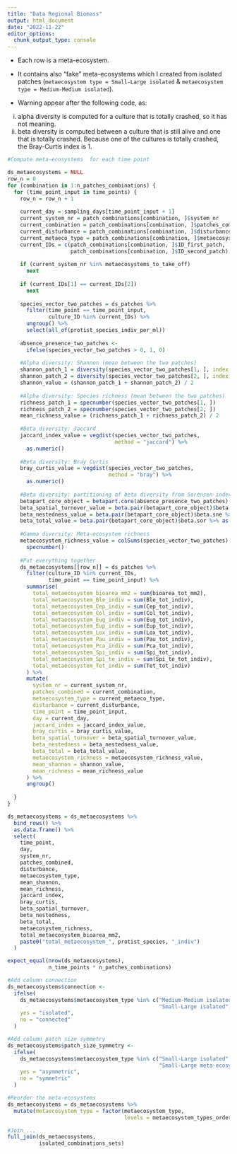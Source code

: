 ```yaml
---
title: "Data Regional Biomass"
output: html_document
date: "2022-11-22"
editor_options: 
  chunk_output_type: console
---
```


-   Each row is a meta-ecosystem.

-   It contains also "fake" meta-ecosystems which I created from isolated patches (`metaecosystem type = Small-Large isolated` & `metaecosystem type = Medium-Medium isolated`).

- Warning appear after the following code, as:
(i) alpha diversity is computed for a culture that is totally crashed, so it has not meaning.
(ii) beta diversity is computed between a culture that is still alive and one that is totally crashed. Because one of the cultures is totally crashed, the Bray-Curtis index is 1.

```r

#Compute meta-ecosystems  for each time point 

ds_metaecosystems = NULL
row_n = 0
for (combination in 1:n_patches_combinations) {
  for (time_point_input in time_points) {
    row_n = row_n + 1
    
    current_day = sampling_days[time_point_input + 1]
    current_system_nr = patch_combinations[combination, ]$system_nr
    current_combination = patch_combinations[combination, ]$patches_combined
    current_disturbance = patch_combinations[combination, ]$disturbance
    current_metaeco_type = patch_combinations[combination, ]$metaecosystem_type
    current_IDs = c(patch_combinations[combination, ]$ID_first_patch,
                    patch_combinations[combination, ]$ID_second_patch)
    
    if (current_system_nr %in% metaecosystems_to_take_off)
      next
    
    if (current_IDs[1] == current_IDs[2])
      next
    
    species_vector_two_patches = ds_patches %>%
      filter(time_point == time_point_input,
             culture_ID %in% current_IDs) %>%
      ungroup() %>%
      select(all_of(protist_species_indiv_per_ml))
    
    absence_presence_two_patches <-
      ifelse(species_vector_two_patches > 0, 1, 0)
    
    #Alpha diversity: Shannon (mean between the two patches)
    shannon_patch_1 = diversity(species_vector_two_patches[1, ], index = "shannon")
    shannon_patch_2 = diversity(species_vector_two_patches[2, ], index = "shannon")
    shannon_value = (shannon_patch_1 + shannon_patch_2) / 2
    
    #Alpha diversity: Species richness (mean between the two patches)
    richness_patch_1 = specnumber(species_vector_two_patches[1, ])
    richness_patch_2 = specnumber(species_vector_two_patches[2, ])
    mean_richness_value = (richness_patch_1 + richness_patch_2) / 2
    
    #Beta diversity: Jaccard
    jaccard_index_value = vegdist(species_vector_two_patches,
                                  method = "jaccard") %>%
      as.numeric()
    
    #Beta diversity: Bray Curtis
    bray_curtis_value = vegdist(species_vector_two_patches,
                                method = "bray") %>%
      as.numeric()
    
    #Beta diversity: partitioning of beta diversity from Sorensen index into turnover (Simpson pair-wise dissimilarity) and nestedness (nestedness-fraction of Sorensen)
    betapart_core_object = betapart.core(absence_presence_two_patches)
    beta_spatial_turnover_value = beta.pair(betapart_core_object)$beta.sim %>% as.double()
    beta_nestedness_value = beta.pair(betapart_core_object)$beta.sne %>% as.double()
    beta_total_value = beta.pair(betapart_core_object)$beta.sor %>% as.double()
    
    #Gamma diversity: Meta-ecosystem richness
    metaecosystem_richness_value = colSums(species_vector_two_patches) %>%
      specnumber()
    
    #Put everything together
    ds_metaecosystems[[row_n]] = ds_patches %>%
      filter(culture_ID %in% current_IDs,
             time_point == time_point_input) %>%
      summarise(
        total_metaecosystem_bioarea_mm2 = sum(bioarea_tot_mm2),
        total_metaecosystem_Ble_indiv = sum(Ble_tot_indiv),
        total_metaecosystem_Cep_indiv = sum(Cep_tot_indiv),
        total_metaecosystem_Col_indiv = sum(Col_tot_indiv),
        total_metaecosystem_Eug_indiv = sum(Eug_tot_indiv),
        total_metaecosystem_Eup_indiv = sum(Eup_tot_indiv),
        total_metaecosystem_Lox_indiv = sum(Lox_tot_indiv),
        total_metaecosystem_Pau_indiv = sum(Pau_tot_indiv),
        total_metaecosystem_Pca_indiv = sum(Pca_tot_indiv),
        total_metaecosystem_Spi_indiv = sum(Spi_tot_indiv),
        total_metaecosystem_Spi_te_indiv = sum(Spi_te_tot_indiv),
        total_metaecosystem_Tet_indiv = sum(Tet_tot_indiv)
      ) %>%
      mutate(
        system_nr = current_system_nr,
        patches_combined = current_combination,
        metaecosystem_type = current_metaeco_type,
        disturbance = current_disturbance,
        time_point = time_point_input,
        day = current_day,
        jaccard_index = jaccard_index_value,
        bray_curtis = bray_curtis_value,
        beta_spatial_turnover = beta_spatial_turnover_value,
        beta_nestedness = beta_nestedness_value,
        beta_total = beta_total_value,
        metaecosystem_richness = metaecosystem_richness_value,
        mean_shannon = shannon_value,
        mean_richness = mean_richness_value
      ) %>%
      ungroup()
    
  }
}

ds_metaecosystems = ds_metaecosystems %>%
  bind_rows() %>%
  as.data.frame() %>%
  select(
    time_point,
    day,
    system_nr,
    patches_combined,
    disturbance,
    metaecosystem_type,
    mean_shannon,
    mean_richness,
    jaccard_index,
    bray_curtis,
    beta_spatial_turnover,
    beta_nestedness,
    beta_total,
    metaecosystem_richness,
    total_metaecosystem_bioarea_mm2,
    paste0("total_metaecosystem_", protist_species, "_indiv")
  )
```

```r
expect_equal(nrow(ds_metaecosystems), 
             n_time_points * n_patches_combinations)
```

```r
#Add column connection
ds_metaecosystems$connection <-
  ifelse(
    ds_metaecosystems$metaecosystem_type %in% c("Medium-Medium isolated",
                                                "Small-Large isolated"),
    yes = "isolated",
    no = "connected"
  )
```

```r
#Add column patch size symmetry
ds_metaecosystems$patch_size_symmetry <-
  ifelse(
    ds_metaecosystems$metaecosystem_type %in% c("Small-Large isolated",
                                                "Small-Large meta-ecosystem"),
    yes = "asymmetric",
    no = "symmetric"
  )

```

```r
#Reorder the meta-ecosystems
ds_metaecosystems = ds_metaecosystems %>%
  mutate(metaecosystem_type = factor(metaecosystem_type,
                                     levels = metaecosystem_types_ordered))
```

```r
#Join ...
full_join(ds_metaecosystems,
          isolated_combinations_sets)
```